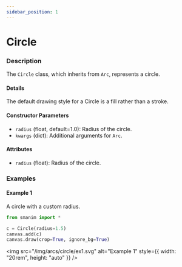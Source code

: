 ```yaml
---
sidebar_position: 1
---
```


# Circle

### Description

The `Circle` class, which inherits from `Arc`, represents a circle.

#### Details

The default drawing style for a Circle is a fill rather than a stroke.

#### Constructor Parameters

- `radius` (float, default=1.0): Radius of the circle.
- `kwargs` (dict): Additional arguments for `Arc`.

#### Attributes

- `radius` (float): Radius of the circle.

### Examples

#### Example 1

A circle with a custom radius.

```python
from smanim import *

c = Circle(radius=1.5)
canvas.add(c)
canvas.draw(crop=True, ignore_bg=True)
```

<img
  src="/img/arcs/circle/ex1.svg"
  alt="Example 1"
  style={{ width: "20rem", height: "auto" }}
/>
